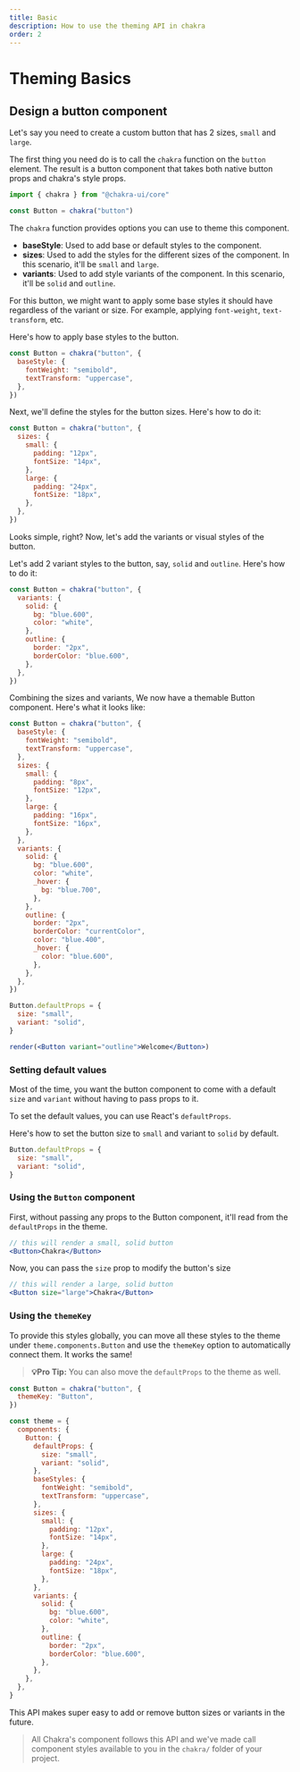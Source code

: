 ```yaml
---
title: Basic
description: How to use the theming API in chakra
order: 2
---
```


# Theming Basics

## Design a button component

Let's say you need to create a custom button that has 2 sizes, `small` and
`large`.

The first thing you need do is to call the `chakra` function on the `button`
element. The result is a button component that takes both native button props
and chakra's style props.

```jsx live=false
import { chakra } from "@chakra-ui/core"

const Button = chakra("button")
```

The `chakra` function provides options you can use to theme this component.

- **baseStyle**: Used to add base or default styles to the component.
- **sizes**: Used to add the styles for the different sizes of the component. In
  this scenario, it'll be `small` and `large`.
- **variants**: Used to add style variants of the component. In this scenario,
  it'll be `solid` and `outline`.

For this button, we might want to apply some base styles it should have
regardless of the variant or size. For example, applying `font-weight`,
`text-transform`, etc.

Here's how to apply base styles to the button.

```jsx live=false
const Button = chakra("button", {
  baseStyle: {
    fontWeight: "semibold",
    textTransform: "uppercase",
  },
})
```

Next, we'll define the styles for the button sizes. Here's how to do it:

```jsx live=false
const Button = chakra("button", {
  sizes: {
    small: {
      padding: "12px",
      fontSize: "14px",
    },
    large: {
      padding: "24px",
      fontSize: "18px",
    },
  },
})
```

Looks simple, right? Now, let's add the variants or visual styles of the button.

Let's add 2 variant styles to the button, say, `solid` and `outline`. Here's how
to do it:

```jsx live=false
const Button = chakra("button", {
  variants: {
    solid: {
      bg: "blue.600",
      color: "white",
    },
    outline: {
      border: "2px",
      borderColor: "blue.600",
    },
  },
})
```

Combining the sizes and variants, We now have a themable Button component.
Here's what it looks like:

```jsx isManual=true
const Button = chakra("button", {
  baseStyle: {
    fontWeight: "semibold",
    textTransform: "uppercase",
  },
  sizes: {
    small: {
      padding: "8px",
      fontSize: "12px",
    },
    large: {
      padding: "16px",
      fontSize: "16px",
    },
  },
  variants: {
    solid: {
      bg: "blue.600",
      color: "white",
      _hover: {
        bg: "blue.700",
      },
    },
    outline: {
      border: "2px",
      borderColor: "currentColor",
      color: "blue.400",
      _hover: {
        color: "blue.600",
      },
    },
  },
})

Button.defaultProps = {
  size: "small",
  variant: "solid",
}

render(<Button variant="outline">Welcome</Button>)
```

### Setting default values

Most of the time, you want the button component to come with a default `size`
and `variant` without having to pass props to it.

To set the default values, you can use React's `defaultProps`.

Here's how to set the button size to `small` and variant to `solid` by default.

```jsx live=false
Button.defaultProps = {
  size: "small",
  variant: "solid",
}
```

### Using the `Button` component

First, without passing any props to the Button component, it'll read from the
`defaultProps` in the theme.

```jsx live=false
// this will render a small, solid button
<Button>Chakra</Button>
```

Now, you can pass the `size` prop to modify the button's size

```jsx live=false
// this will render a large, solid button
<Button size="large">Chakra</Button>
```

### Using the `themeKey`

To provide this styles globally, you can move all these styles to the theme
under `theme.components.Button` and use the `themeKey` option to automatically
connect them. It works the same!

> **💡Pro Tip:** You can also move the `defaultProps` to the theme as well.

```jsx live=false
const Button = chakra("button", {
  themeKey: "Button",
})

const theme = {
  components: {
    Button: {
      defaultProps: {
        size: "small",
        variant: "solid",
      },
      baseStyles: {
        fontWeight: "semibold",
        textTransform: "uppercase",
      },
      sizes: {
        small: {
          padding: "12px",
          fontSize: "14px",
        },
        large: {
          padding: "24px",
          fontSize: "18px",
        },
      },
      variants: {
        solid: {
          bg: "blue.600",
          color: "white",
        },
        outline: {
          border: "2px",
          borderColor: "blue.600",
        },
      },
    },
  },
}
```

This API makes super easy to add or remove button sizes or variants in the
future.

> All Chakra's component follows this API and we've made call component styles
> available to you in the `chakra/` folder of your project.

